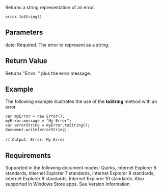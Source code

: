 Returns a string representation of an error.

 error.toString()

==Parameters==
; date: Required. The error to represent as a string.

==Return Value==
Returns "Error: " plus the error message.


==Example==
The following example illustrates the use of the '''toString''' method with an error.

 var myError = new Error();
 myError.message = "My Error";
 var errorString = myError.toString();
 document.write(errorString);
 
 // Output: Error: My Error

==Requirements==
Supported in the following document modes: Quirks, Internet Explorer 6 standards, Internet Explorer 7 standards, Internet Explorer 8 standards, Internet Explorer 9 standards, Internet Explorer 10 standards. Also supported in Windows Store apps. See Version Information.

